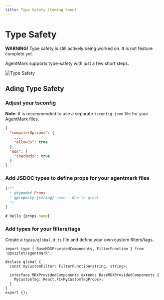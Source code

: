 ```yaml
---
title: Type Safety (Coming Soon)
---
```


# Type Safety

**WARNING!** Type safety is still actively being worked on. It is not feature complete yet.

AgentMark supports type-safety with just a few short steps.

![Type Safety](/img/type-safety.gif)

## Ading Type Safety

### Adjust your tsconfig

**Note**: It is recommended to use a separate `tsconfig.json` file for your AgentMark files.

```json
{
  "compilerOptions": {
    ...,
    "allowJs": true
  },
  "mdx": {
    "checkMdx": true
  }
}
```

### Add JSDOC types to define props for your agentmark files
```jsx
{/**
  * @typedef Props
  * @property {string} name - Who to greet.
  */
}

# Hello {props.name}
```

### Add types for your filters/tags

Create a `types/global.d.ts` file and define your own custom filters/tags.

```tsx
import type { BaseMDXProvidedComponents, FilterFunction } from '@puzzlet/agentmark';

declare global {
  const myCustomFilter: FilterFunction<string, string>;

  interface MDXProvidedComponents extends BaseMDXProvidedComponents {
    MyCustomTag: React.FC<MyCustomTagProps>;
  }
}
export {};
```